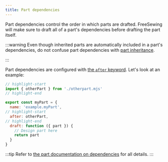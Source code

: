 ```yaml
---
title: Part dependencies
---
```


Part dependencies control the order in which parts are drafted. FreeSewing will
make sure to draft all of a part's dependencies before drafting the part
itself.

:::warning
Even though inherited parts are automatically included in a part's dependencies,
do not confuse part dependencies with [part inheritance](/howtos/code/from).

:::

Part dependencies are configured with [the `after`
keyword](/reference/api/part/config/dependencies#after). Let's look at an
example:

```js
// highlight-start
import { otherPart } from './otherpart.mjs'
// highlight-end

export const myPart = {
  name: 'example.myPart',
// highlight-start
  after: otherPart,
// highlight-end
  draft: function ({ part }) {
    // Design part here
    return part
  }
}
```

:::tip
Refer to [the part documentation on
dependencies](/reference/api/part/config/dependencies) for all details.
:::
